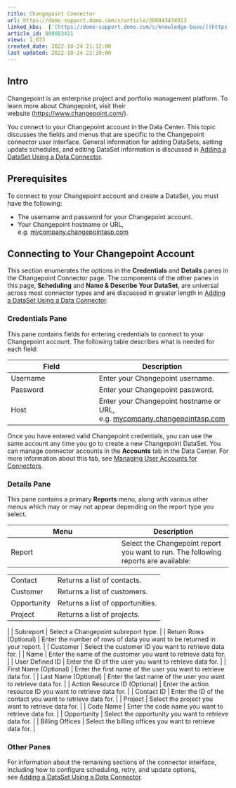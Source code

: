 ```yaml
---
title: Changepoint Connector
url: https://domo-support.domo.com/s/article/360043434913
linked_kbs:  ['[https://domo-support.domo.com/s/knowledge-base/](https://domo-support.domo.com/s/knowledge-base/)', '[https://domo-support.domo.com/s/](https://domo-support.domo.com/s/)', '[https://domo-support.domo.com/s/topic/0TO5w000000ZammGAC](https://domo-support.domo.com/s/topic/0TO5w000000ZammGAC)', '[https://domo-support.domo.com/s/topic/0TO5w000000ZanLGAS](https://domo-support.domo.com/s/topic/0TO5w000000ZanLGAS)', '[https://domo-support.domo.com/s/topic/0TO5w000000ZaoQGAS](https://domo-support.domo.com/s/topic/0TO5w000000ZaoQGAS)', '[https://domo-support.domo.com/s/article/360042926274](https://domo-support.domo.com/s/article/360042926274)', '[https://domo-support.domo.com/s/article/360042926054](https://domo-support.domo.com/s/article/360042926054)', '[https://domo-support.domo.com/s/article/360043434913](https://domo-support.domo.com/s/article/360043434913)', '[https://domo-support.domo.com/s/topic/0TO5w000000ZaoQGAS/api-connectors](https://domo-support.domo.com/s/topic/0TO5w000000ZaoQGAS/api-connectors)', '[https://domo-support.domo.com/s/article/360043429933](https://domo-support.domo.com/s/article/360043429933)', '[https://domo-support.domo.com/s/article/360043429953](https://domo-support.domo.com/s/article/360043429953)', '[https://domo-support.domo.com/s/article/360042925494](https://domo-support.domo.com/s/article/360042925494)', '[https://domo-support.domo.com/s/article/360043429913](https://domo-support.domo.com/s/article/360043429913)', '[https://domo-support.domo.com/s/article/4408174643607](https://domo-support.domo.com/s/article/4408174643607)', '[https://domo-support.domo.com/s/login/](https://domo-support.domo.com/s/login/)']
article_id: 000003421
views: 1,073
created_date: 2022-10-24 21:12:00
last updated: 2022-10-24 22:39:00
---
```




Intro
-----


Changepoint is an enterprise project and portfolio management platform. To learn more about Changepoint, visit their website ([https://www.changepoint.com/](https://www.changepoint.com/ "https://www.changepoint.com/")).


You connect to your Changepoint account in the Data Center. This topic discusses the fields and menus that are specific to the Changepoint connector user interface. General information for adding DataSets, setting update schedules, and editing DataSet information is discussed in [Adding a DataSet Using a Data Connector](/s/article/360042926274).


Prerequisites
-------------


To connect to your Changepoint account and create a DataSet, you must have the following:


* The username and password for your Changepoint account.
* Your Changepoint hostname or URL, e.g. [mycompany.changepointasp.com](http://mycompany.changepointasp.com)


Connecting to Your Changepoint Account
--------------------------------------


This section enumerates the options in the **Credentials** and **Details** panes in the Changepoint Connector page. The components of the other panes in this page, **Scheduling** and **Name & Describe Your DataSet**, are universal across most connector types and are discussed in greater length in [Adding a DataSet Using a Data Connector](/s/article/360042926274 "Adding a DataSet Using a Data Connector").


### Credentials Pane


This pane contains fields for entering credentials to connect to your Changepoint account. The following table describes what is needed for each field:  




| Field | Description |
| --- | --- |
| Username | Enter your Changepoint username. |
| Password | Enter your Changepoint password. |
| Host | Enter your Changepoint hostname or URL, e.g. [mycompany.changepointasp.com](http://mycompany.changepointasp.com) |


Once you have entered valid Changepoint credentials, you can use the same account any time you go to create a new Changepoint DataSet. You can manage connector accounts in the **Accounts** tab in the Data Center. For more information about this tab, see [Managing User Accounts for Connectors](/s/article/360042926054 "Managing User Accounts for Connectors").


### Details Pane


This pane contains a primary **Reports** menu, along with various other menus which may or may not appear depending on the report type you select.




| Menu | Description |
| --- | --- |
| Report | Select the Changepoint report you want to run. The following reports are available:

|  |  |
| --- | --- |
| Contact | Returns a list of contacts. |
| Customer | Returns a list of customers. |
| Opportunity | Returns a list of opportunities. |
| Project | Returns a list of projects. |

 |
| Subreport | Select a Changepoint subreport type. |
| Return Rows (Optional) | Enter the number of rows of data you want to be returned in your report. |
| Customer | Select the customer ID you want to retrieve data for. |
| Name | Enter the name of the customer you want to retrieve data for. |
| User Defined ID | Enter the ID of the user you want to retrieve data for. |
| First Name (Optional) | Enter the first name of the user you want to retrieve data for. |
| Last Name (Optional) | Enter the last name of the user you want to retrieve data for. |
| Action Resource ID (Optional) | Enter the action resource ID you want to retrieve data for. |
| Contact ID | Enter the ID of the contact you want to retrieve data for. |
| Project | Select the project you want to retrieve data for. |
| Code Name | Enter the code name you want to retrieve data for. |
| Opportunity | Select the opportunity you want to retrieve data for. |
| Billing Offices | Select the billing offices you want to retrieve data for. |


### Other Panes


For information about the remaining sections of the connector interface, including how to configure scheduling, retry, and update options, see [Adding a DataSet Using a Data Connector](/s/article/360042926274).


